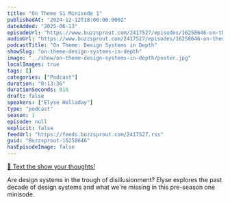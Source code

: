 ```yaml
---
title: "On Theme S1 Minisode 1"
publishedAt: "2024-12-12T18:00:00.000Z"
dateAdded: "2025-06-13"
episodeUrl: "https://www.buzzsprout.com/2417527/episodes/16258646-on-theme-s1-minisode-1.mp3"
audioUrl: "https://www.buzzsprout.com/2417527/episodes/16258646-on-theme-s1-minisode-1.mp3"
podcastTitle: "On Theme: Design Systems in Depth"
showSlug: "on-theme-design-systems-in-depth"
image: "../show/on-theme-design-systems-in-depth/poster.jpg"
localImages: true
tags: []
categories: ["Podcast"]
duration: "0:13:36"
durationSeconds: 816
draft: false
speakers: ["Elyse Holladay"]
type: "podcast"
season: 1
episode: null
explicit: false
feedUrl: "https://feeds.buzzsprout.com/2417527.rss"
guid: "Buzzsprout-16258646"
hasEpisodeImage: false
---
```

[📲 Text the show your thoughts!](https://www.buzzsprout.com/twilio/text_messages/2417527/open_sms)

Are design systems in the trough of disillusionment? Elyse explores the past decade of design systems and what we're missing in this pre-season one minisode.
